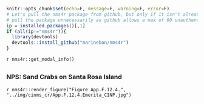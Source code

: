 ```r
knitr::opts_chunk$set(echo=F, message=F, warning=F, error=F)
# Let's pull the nms4r package from github, but only if it isn't already installed. We don't want to
# pull the package unnecessarily as github allows a max of 60 unauthenticated requests per hour.
ip = installed.packages()[,1]
if (all(ip!="nms4r")){
  library(devtools)
  devtools::install_github("marinebon/nms4r")
}
```

`r nms4r::get_modal_info()`

##  {.tabset} 

### NPS: Sand Crabs on Santa Rosa Island

`r nms4r::render_figure("Figure App.F.12.4.", "../img/cinms_cr/App.F.12.4.Emerita_CINP.jpg")`